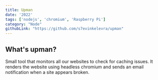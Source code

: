 ```yaml
---
title: Upman
date: '2022'
tags: ['nodejs', 'chromium', 'Raspberry Pi']
category: "Node"
githubLink: "https://github.com/s7evinkelevra/upman"
---
```


## What's upman?
Small tool that monitors all our websites to check for caching issues. It renders the website using headless chromium and sends an email notification when a site appears broken.